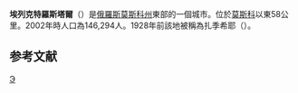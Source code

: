 {{Infobox Russian town}}
'''埃列克特羅斯塔爾'''（{{lang-ru|Электроста́ль|lit=电钢城}}）是[[俄羅斯|俄羅斯]][[莫斯科州|莫斯科州]]東部的一個城市。位於[[莫斯科|莫斯科]]以東58公里。2002年時人口為146,294人。1928年前該地被稱為扎季希耶（{{lang|ru|Затишье}}）。

==参考文献==
{{reflist}}

{{Cities and towns in Moscow Oblast}}

[[Category:莫斯科州城市|Э]]